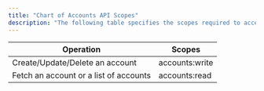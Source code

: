 ```yaml
---
title: "Chart of Accounts API Scopes"
description: "The following table specifies the scopes required to access the Chart of Accounts API endpoints:"
---
```


| Operation                              | Scopes         |
| -------------------------------------- | -------------- |
| Create/Update/Delete an account        | accounts:write |
| Fetch an account or a list of accounts | accounts:read  |

<Warning />
